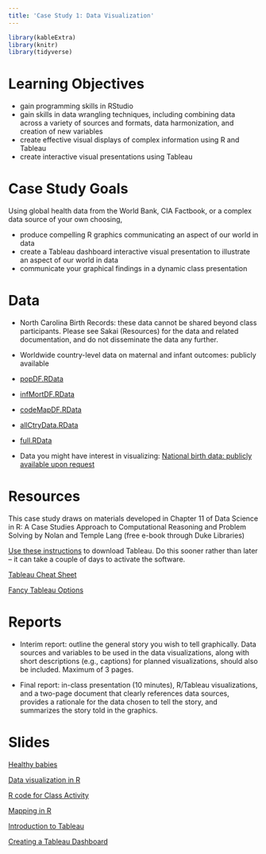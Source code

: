 ```yaml
---
title: 'Case Study 1: Data Visualization'
---
```


```r
library(kableExtra)
library(knitr)
library(tidyverse)
```


# Learning Objectives

- gain programming skills in RStudio
- gain skills in data wrangling techniques, including combining data across a variety of sources and formats, data harmonization, and creation of new variables
- create effective visual displays of complex information using R and Tableau
- create interactive visual presentations using Tableau


# Case Study Goals

Using global health data from the World Bank, CIA Factbook, or a complex data source of your own choosing, 

- produce compelling R graphics communicating an aspect of our world in data
- create a Tableau dashboard interactive visual presentation to illustrate an aspect of our world in data
- communicate your graphical findings in a dynamic class presentation

# Data 

- North Carolina Birth Records: these data cannot be shared beyond class participants. Please see Sakai (Resources) for the data and related documentation, and do not disseminate the data any further.
- Worldwide country-level data on maternal and infant outcomes: publicly available

- [popDF.RData](decks/data/popDF.RData)

- [infMortDF.RData](decks/data/infMortDF.RData)

- [codeMapDF.RData](decks/data/codeMapDF.RData)

- [allCtryData.RData](decks/data/allCtryData.RData)

- [full.RData](decks/data/full.RData)

- Data you might have interest in visualizing: [National birth data: publicly available upon request](https://wonder.cdc.gov/wonder/help/natality.html)

<!--- 


How To Obtain Data from Factbook:
- [Factbook Tutorial](data/data_file_2014.html)
-->


# Resources

This case study draws on materials developed in Chapter 11 of Data Science in R: A Case Studies Approach to Computational Reasoning and Problem Solving by Nolan and Temple Lang (free e-book through Duke Libraries)

[Use these instructions](decks/tableaudownload.html) to download Tableau. Do this sooner rather than later -- it can take a couple of days to activate the software.

[Tableau Cheat Sheet](https://www.google.com/url?sa=t&rct=j&q=&esrc=s&source=web&cd=5&ved=2ahUKEwjBkIbfy7DdAhUD3VMKHZPjCfYQFjAEegQIARAC&url=https%3A%2F%2Fconfluence.umd.edu%2Fdownload%2Fattachments%2F548635432%2FTableau%2520Cheat%2520Sheet%252010-31-2016.pdf%3Fversion%3D1%26modificationDate%3D1484239006000%26api%3Dv2&usg=AOvVaw0M6Y3DNPKOZc3XtNlkVrHz)

[Fancy Tableau Options](https://www.tableau.com/about/blog/2017/10/7-tips-and-tricks-dashboard-experts-76821)


# Reports

- Interim report: outline the general story you wish to tell graphically. Data sources and variables to be used in the data visualizations, along with short descriptions (e.g., captions) for planned visualizations, should also be included. Maximum of 3 pages.

- Final report:  in-class presentation (10 minutes), R/Tableau visualizations, and a two-page document that clearly references data sources, provides a rationale for the data chosen to tell the story, and summarizes the story told in the graphics.


# Slides 

[Healthy babies](decks/cs01_1_deck.html)

[Data visualization in R](decks/cs01_2_deck.html) 

[R code for Class Activity](decks/birthdataR.html)

[Mapping in R](decks/cs01_3_deck.html)

[Introduction to Tableau](decks/cs01_4_deck.html)

[Creating a Tableau Dashboard](decks/cs01_5_deck.html)

